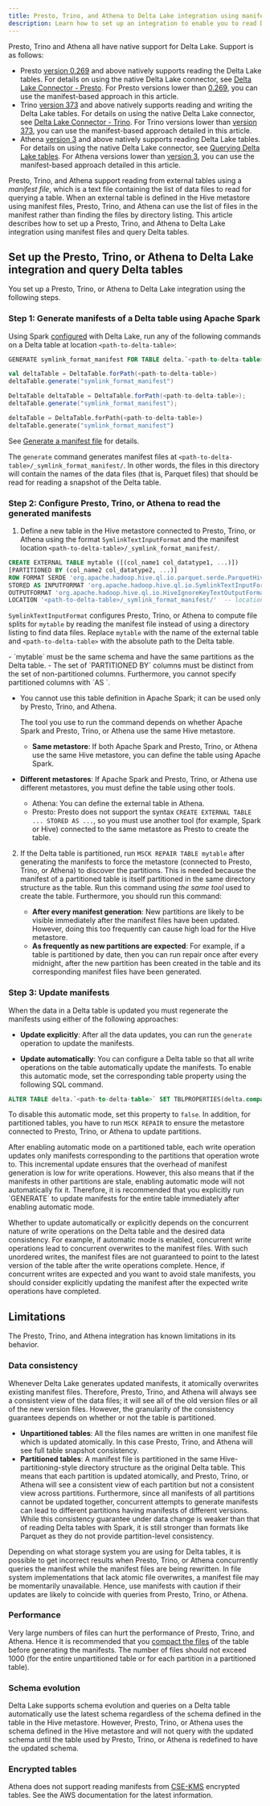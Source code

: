 ```yaml
---
title: Presto, Trino, and Athena to Delta Lake integration using manifests
description: Learn how to set up an integration to enable you to read Delta tables from Presto, Trino, and Athena.
---
```



<Aside type="caution" title="Important">
Presto, Trino and Athena all have native support for Delta Lake. Support is as follows:

- Presto [version 0.269](https://prestodb.io/docs/0.269/release/release-0.269.html#delta-lake-connector-changes) and above natively supports reading the Delta Lake tables. For details on using the native Delta Lake connector, see [Delta Lake Connector - Presto](https://prestodb.io/docs/current/connector/deltalake.html). For Presto versions lower than [0.269](https://prestodb.io/docs/0.269/release/release-0.269.html#delta-lake-connector-changes), you can use the manifest-based approach in this article.
- Trino [version 373](https://trino.io/docs/current/release/release-373.html) and above natively supports reading and writing the Delta Lake tables. For details on using the native Delta Lake connector, see [Delta Lake Connector - Trino](https://trino.io/docs/current/connector/delta-lake.html). For Trino versions lower than [version 373](https://trino.io/docs/current/release/release-373.html), you can use the manifest-based approach detailed in this article.
- Athena [version 3](https://docs.aws.amazon.com/athena/latest/ug/engine-versions-reference-0003.html) and above natively supports reading Delta Lake tables. For details on using the native Delta Lake connector, see [Querying Delta Lake tables](https://docs.aws.amazon.com/athena/latest/ug/delta-lake-tables.html). For Athena versions lower than [version 3](https://docs.aws.amazon.com/athena/latest/ug/engine-versions-reference-0003.html), you can use the manifest-based approach detailed in this article.
  </Aside>

Presto, Trino, and Athena support reading from external tables using a _manifest file_, which is a text file containing the list of data files to read for querying a table. When an external table is defined in the Hive metastore using manifest files, Presto, Trino, and Athena can use the list of files in the manifest rather than finding the files by directory listing. This article describes how to set up a Presto, Trino, and Athena to Delta Lake integration using manifest files and query Delta tables.

## Set up the Presto, Trino, or Athena to Delta Lake integration and query Delta tables

You set up a Presto, Trino, or Athena to Delta Lake integration using the following steps.

### Step 1: Generate manifests of a Delta table using Apache Spark

Using Spark [configured](quick-start.html#-set-up-as-with-delta) with Delta Lake, run any of the following commands on a Delta table at location `<path-to-delta-table>`:

<Tabs>
<TabItem value="sql" label="SQL" default>

```sql
GENERATE symlink_format_manifest FOR TABLE delta.`<path-to-delta-table>`
```

</TabItem>
<TabItem value="scala" label="Scala">

```scala
val deltaTable = DeltaTable.forPath(<path-to-delta-table>)
deltaTable.generate("symlink_format_manifest")
```

</TabItem>
<TabItem value="java" label="Java">

```java
DeltaTable deltaTable = DeltaTable.forPath(<path-to-delta-table>);
deltaTable.generate("symlink_format_manifest");
```

</TabItem>
<TabItem value="python" label="Python">

```python
deltaTable = DeltaTable.forPath(<path-to-delta-table>)
deltaTable.generate("symlink_format_manifest")
```

</TabItem>
</Tabs>

See [Generate a manifest file](delta-utility.html#-delta-generate) for details.

The `generate` command generates manifest files at `<path-to-delta-table>/_symlink_format_manifest/`. In other words, the files in this directory will contain the names of the data files (that is, Parquet files) that should be read for reading a snapshot of the Delta table.

### Step 2: Configure Presto, Trino, or Athena to read the generated manifests

1. Define a new table in the Hive metastore connected to Presto, Trino, or Athena using the format `SymlinkTextInputFormat` and the manifest location `<path-to-delta-table>/_symlink_format_manifest/`.

```sql
CREATE EXTERNAL TABLE mytable ([(col_name1 col_datatype1, ...)])
[PARTITIONED BY (col_name2 col_datatype2, ...)]
ROW FORMAT SERDE 'org.apache.hadoop.hive.ql.io.parquet.serde.ParquetHiveSerDe'
STORED AS INPUTFORMAT 'org.apache.hadoop.hive.ql.io.SymlinkTextInputFormat'
OUTPUTFORMAT 'org.apache.hadoop.hive.ql.io.HiveIgnoreKeyTextOutputFormat'
LOCATION '<path-to-delta-table>/_symlink_format_manifest/'  -- location of the generated manifest
```

`SymlinkTextInputFormat` configures Presto, Trino, or Athena to compute file splits for `mytable` by reading the manifest file instead of using a directory listing to find data files. Replace `mytable` with the name of the external table and `<path-to-delta-table>` with the absolute path to the Delta table.

<Aside type="caution" title="Important">
  - `mytable` must be the same schema and have the same partitions as the Delta table.
  - The set of `PARTITIONED BY` columns must be distinct from the set of non-partitioned columns. Furthermore, you cannot specify partitioned columns with `AS <select-statement>`.
</Aside>

- You cannot use this table definition in Apache Spark; it can be used only by Presto, Trino, and Athena.

  The tool you use to run the command depends on whether Apache Spark and Presto, Trino, or Athena use the same Hive metastore.

  - **Same metastore**: If both Apache Spark and Presto, Trino, or Athena use the same Hive metastore, you can define the table using Apache Spark.

- **Different metastores**: If Apache Spark and Presto, Trino, or Athena use different metastores, you must define the table using other tools.

  - Athena: You can define the external table in Athena.
  - Presto: Presto does not support the syntax `CREATE EXTERNAL TABLE ... STORED AS ...`, so you must use another tool (for example, Spark or Hive) connected to the same metastore as Presto to create the table.

2. If the Delta table is partitioned, run `MSCK REPAIR TABLE mytable` after generating the manifests to force the metastore (connected to Presto, Trino, or Athena) to discover the partitions. This is needed because the manifest of a partitioned table is itself partitioned in the same directory structure as the table. Run this command using _the same tool_ used to create the table. Furthermore, you should run this command:

   - **After every manifest generation**: New partitions are likely to be visible immediately after the manifest files have been updated. However, doing this too frequently can cause high load for the Hive metastore.
   - **As frequently as new partitions are expected**: For example, if a table is partitioned by date, then you can run repair once after every midnight, after the new partition has been created in the table and its corresponding manifest files have been generated.

### Step 3: Update manifests

When the data in a Delta table is updated you must regenerate the manifests using either of the following approaches:

- **Update explicitly**: After all the data updates, you can run the `generate` operation to update the manifests.

- **Update automatically**: You can configure a Delta table so that all write operations on the table automatically update the manifests. To enable this automatic mode, set the corresponding table property using the following SQL command.

```sql
ALTER TABLE delta.`<path-to-delta-table>` SET TBLPROPERTIES(delta.compatibility.symlinkFormatManifest.enabled=true)
```

To disable this automatic mode, set this property to `false`. In addition, for partitioned tables, you have to run `MSCK REPAIR` to ensure the metastore connected to Presto, Trino, or Athena to update partitions.

<Aside type="note">
  After enabling automatic mode on a partitioned table, each write operation
  updates only manifests corresponding to the partitions that operation wrote
  to. This incremental update ensures that the overhead of manifest generation
  is low for write operations. However, this also means that if the manifests in
  other partitions are stale, enabling automatic mode will not automatically fix
  it. Therefore, it is recommended that you explicitly run `GENERATE` to update
  manifests for the entire table immediately after enabling automatic mode.
</Aside>

Whether to update automatically or explicitly depends on the concurrent nature of write operations on the Delta table and the desired data consistency. For example, if automatic mode is enabled, concurrent write operations lead to concurrent overwrites to the manifest files. With such unordered writes, the manifest files are not guaranteed to point to the latest version of the table after the write operations complete. Hence, if concurrent writes are expected and you want to avoid stale manifests, you should consider explicitly updating the manifest after the expected write operations have completed.

## Limitations

The Presto, Trino, and Athena integration has known limitations in its behavior.

### Data consistency

Whenever Delta Lake generates updated manifests, it atomically overwrites existing manifest files. Therefore, Presto, Trino, and Athena will always see a consistent view of the data files; it will see all of the old version files or all of the new version files. However, the granularity of the consistency guarantees depends on whether or not the table is partitioned.

- **Unpartitioned tables**: All the files names are written in one manifest file which is updated atomically. In this case Presto, Trino, and Athena will see full table snapshot consistency.
- **Partitioned tables**: A manifest file is partitioned in the same Hive-partitioning-style directory structure as the original Delta table. This means that each partition is updated atomically, and Presto, Trino, or Athena will see a consistent view of each partition but not a consistent view across partitions. Furthermore, since all manifests of all partitions cannot be updated together, concurrent attempts to generate manifests can lead to different partitions having manifests of different versions. While this consistency guarantee under data change is weaker than that of reading Delta tables with Spark, it is still stronger than formats like Parquet as they do not provide partition-level consistency.

Depending on what storage system you are using for Delta tables, it is possible to get incorrect results when Presto, Trino, or Athena concurrently queries the manifest while the manifest files are being rewritten. In file system implementations that lack atomic file overwrites, a manifest file may be momentarily unavailable. Hence, use manifests with caution if their updates are likely to coincide with queries from Presto, Trino, or Athena.

### Performance

Very large numbers of files can hurt the performance of Presto, Trino, and Athena. Hence it is recommended that you [compact the files](best-practices.html#-delta-compact-files) of the table before generating the manifests. The number of files should not exceed 1000 (for the entire unpartitioned table or for each partition in a partitioned table).

### Schema evolution

Delta Lake supports schema evolution and queries on a Delta table automatically use the latest schema regardless of the schema defined in the table in the Hive metastore. However, Presto, Trino, or Athena uses the schema defined in the Hive metastore and will not query with the updated schema until the table used by Presto, Trino, or Athena is redefined to have the updated schema.

### Encrypted tables

Athena does not support reading manifests from [CSE-KMS](https://docs.aws.amazon.com/emr/latest/ManagementGuide/emr-emrfs-encryption-cse.html) encrypted tables. See the AWS documentation for the latest information.

